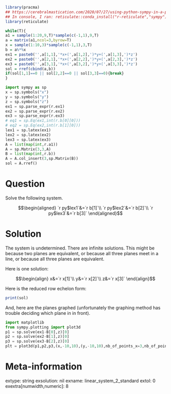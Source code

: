 ```r
library(pracma)
## https://cerebralmastication.com/2020/07/27/using-python-sympy-in-a-python-code-chunk-in-rmarkdown/
## In console, I ran: reticulate::conda_install("r-reticulate","sympy")## In console, I ran: reticulate::conda_install("r-reticulate","matplotlib")
library(reticulate)

while(T){
a1 = sample(1:20,9,T)*sample(c(-1,1),9,T)
a = matrix(a1,ncol=3,byrow=T)
x = sample(1:10,3)*sample(c(-1,1),3,T)
b = a%*%x
ex1 = paste0('',a[1,1],'*x+(',a[1,2],')*y+(',a[1,3],')*z')
ex2 = paste0('',a[2,1],'*x+(',a[2,2],')*y+(',a[2,3],')*z')
ex3 = paste0('',a[3,1],'*x+(',a[3,2],')*y+(',a[3,3],')*z')
sol = rref(cbind(a,b))
if(sol[1,1]==0 || sol[2,2]==0 || sol[3,3]==0){break}
}
```

```python
import sympy as sp
x = sp.symbols("x")
y = sp.symbols("y")
z = sp.symbols("z")
ex1 = sp.parse_expr(r.ex1)
ex2 = sp.parse_expr(r.ex2)
ex3 = sp.parse_expr(r.ex3)
# eq1 = sp.Eq(ex1,int(r.b[0][0]))
# eq2 = sp.Eq(ex2,int(r.b[1][0]))
lex1 = sp.latex(ex1)
lex2 = sp.latex(ex2)
lex3 = sp.latex(ex3)
A = list(map(int,r.a1))
A = sp.Matrix(3,3,A)
B = list(map(int,r.b))
A = A.col_insert(3,sp.Matrix(B))
sol = A.rref()
```

Question
========

Solve the following system.

$$\begin{aligned}
`r py$lex1`&=`r b[1]`\\
`r py$lex2`&=`r b[2]`\\
`r py$lex3`&=`r b[3]`
\end{aligned}$$


Solution
========

The system is undetermined. There are infinite solutions. This might be because two planes are equivalent, or because all three planes meet in a line, or because all three planes are equivalent.

Here is one solution:

$$\begin{align}
x&=`r x[1]`\\
y&=`r x[2]`\\
z&=`r x[3]`
\end{align}$$


Here is the reduced row echelon form:

```r
print(sol)
```

And, here are the planes graphed (unfortunately the graphing method has trouble deciding which plane in in front).

```python
import matplotlib
from sympy.plotting import plot3d
p1 = sp.solve(ex1-B[0],z)[0]
p2 = sp.solve(ex2-B[1],z)[0]
p3 = sp.solve(ex3-B[2],z)[0]
plt = plot3d(p1,p2,p3,(x,-10,10),(y,-10,10),nb_of_points_x=3,nb_of_points_y=3)
```


Meta-information
============
extype: string
exsolution: nil
exname: linear_system_2_standard
extol: 0
exextra[numwidth,numeric]: 8

